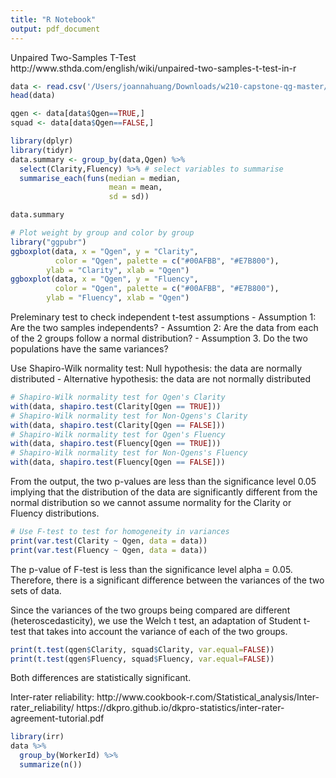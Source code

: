 ```yaml
---
title: "R Notebook"
output: pdf_document
---
```


Unpaired Two-Samples T-Test http://www.sthda.com/english/wiki/unpaired-two-samples-t-test-in-r

```r
data <- read.csv('/Users/joannahuang/Downloads/w210-capstone-qg-master/mturk_prep/All_results.csv')
head(data)
```

```r
qgen <- data[data$Qgen==TRUE,]
squad <- data[data$Qgen==FALSE,]
```

```r
library(dplyr)
library(tidyr)
data.summary <- group_by(data,Qgen) %>%
  select(Clarity,Fluency) %>% # select variables to summarise
  summarise_each(funs(median = median,
                      mean = mean, 
                      sd = sd))

data.summary
```
```r
# Plot weight by group and color by group
library("ggpubr")
ggboxplot(data, x = "Qgen", y = "Clarity", 
          color = "Qgen", palette = c("#00AFBB", "#E7B800"),
        ylab = "Clarity", xlab = "Qgen")
ggboxplot(data, x = "Qgen", y = "Fluency", 
          color = "Qgen", palette = c("#00AFBB", "#E7B800"),
        ylab = "Fluency", xlab = "Qgen")
```

Preleminary test to check independent t-test assumptions
- Assumption 1: Are the two samples independents?
- Assumtion 2: Are the data from each of the 2 groups follow a normal distribution?
- Assumption 3. Do the two populations have the same variances?

Use Shapiro-Wilk normality test: Null hypothesis: the data are normally distributed - Alternative hypothesis: the data are not normally distributed
```r
# Shapiro-Wilk normality test for Qgen's Clarity
with(data, shapiro.test(Clarity[Qgen == TRUE]))
# Shapiro-Wilk normality test for Non-Qgens's Clarity
with(data, shapiro.test(Clarity[Qgen == FALSE]))
# Shapiro-Wilk normality test for Qgen's Fluency
with(data, shapiro.test(Fluency[Qgen == TRUE]))
# Shapiro-Wilk normality test for Non-Qgens's Fluency
with(data, shapiro.test(Fluency[Qgen == FALSE]))
```
From the output, the two p-values are less than the significance level 0.05 implying that the distribution of the data are significantly different from the normal distribution so we cannot assume normality for the Clarity or Fluency distributions.
```r
# Use F-test to test for homogeneity in variances
print(var.test(Clarity ~ Qgen, data = data))
print(var.test(Fluency ~ Qgen, data = data))
```
The p-value of F-test is less than the significance level alpha = 0.05. Therefore, there is a significant difference between the variances of the two sets of data. 

Since the variances of the two groups being compared are different (heteroscedasticity), we use the Welch t test, an adaptation of Student t-test that takes into account the variance of each of the two groups.
```r
print(t.test(qgen$Clarity, squad$Clarity, var.equal=FALSE))
print(t.test(qgen$Fluency, squad$Fluency, var.equal=FALSE))
```
Both differences are statistically significant.

Inter-rater reliability: http://www.cookbook-r.com/Statistical_analysis/Inter-rater_reliability/
https://dkpro.github.io/dkpro-statistics/inter-rater-agreement-tutorial.pdf 
```r
library(irr)
data %>%
  group_by(WorkerId) %>%
  summarize(n())
```


